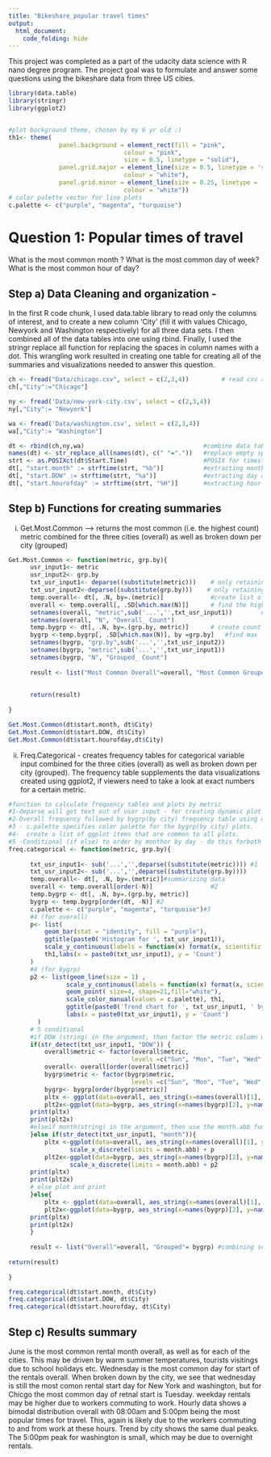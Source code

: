 ```yaml
---
title: "Bikeshare_popular travel times"
output:
  html_document:
    code_folding: hide
---
```


This project was completed as a part of the udacity data science with R nano degree program. The project goal was to formulate and answer some questions using the bikeshare data from three US cities.
```r

library(data.table)
library(stringr)
library(ggplot2)


#plot background theme, chosen by my 6 yr old :)
th1<- theme(
              panel.background = element_rect(fill = "pink",
                                colour = "pink",
                                size = 0.5, linetype = "solid"),
              panel.grid.major = element_line(size = 0.5, linetype = 'solid',
                                colour = "white"), 
              panel.grid.minor = element_line(size = 0.25, linetype = 'solid',
                                colour = "white"))
# color palette vector for line plots
c.palette <- c("purple", "magenta", "turquoise")
```

# Question 1: Popular times of travel 
What is the most common month ?
What is the most common day of week?
What is the most common hour of day?

## Step a) Data Cleaning and organization - 
In the first R code chunk, I used data.table library to read only the columns of interest, and to create a new column 'City' (fill it with values Chicago, Newyork and Washington respectively) for all three data sets. I then combined all of the data tables into one using rbind. Finally, I used the stringr replace all function for replacing the spaces in column names with a dot. This wrangling work resulted in creating one table for creating all of the summaries and visualizations needed to answer this question. 

```r
ch <- fread("Data/chicago.csv", select = c(2,3,4))         # read csv as data table
ch[,"City":="Chicago"]

ny <- fread('Data/new-york-city.csv', select = c(2,3,4))
ny[,"City":= "Newyork"]

wa <- fread('Data/washington.csv', select = c(2,3,4))
wa[,"City":= "Washington"]

dt <- rbind(ch,ny,wa)                                 #combine data tables
names(dt) <- str_replace_all(names(dt), c(" "="."))   #replace empty space in column name with a .
strt <- as.POSIXct(dt$Start.Time)                     #POSIX for timestamps as calendar times
dt[, "start.month" := strftime(strt, "%b")]           #extracting month from timestamp and storing in a new column start.month
dt[, "start.DOW" := strftime(strt, "%a")]             #extracting day of week from timestamp and storing in a new column start.DOW
dt[, "start.hourofday" := strftime(strt, "%H")]       #extracting hour of day from timestamp and storing in a new column start.hourofday

```

## Step b) Functions for creating summaries
i) Get.Most.Common --> returns the most common (i.e. the highest count) metric combined for the three cities (overall) as well as broken down per city (grouped)

```r
Get.Most.Common <- function(metric, grp.by){
      usr_input1<- metric
      usr_input2<- grp.by
      txt_usr_input1<- deparse((substitute(metric)))    # only retaining the text of the argument
      txt_usr_input2<-deparse((substitute(grp.by)))    # only retaining the text of the argument
      temp.overall<- dt[, .N, by=.(metric)]             #create list of count by metric (i.e. month, DOW or hour) for the entrie table
      overall <- temp.overall[, .SD[which.max(N)]]      # find the highest count i.e. the most common
      setnames(overall, "metric",sub('...','',txt_usr_input1))        #output table headers to reflect input text
      setnames(overall, "N", "Overall_ Count")
      temp.bygrp <- dt[, .N, by=.(grp.by, metric)]      # create count grouped by city and the metric
      bygrp <-temp.bygrp[, .SD[which.max(N)], by =grp.by]   #find max
      setnames(bygrp, "grp.by",sub('...','',txt_usr_input2))              #rename headers
      setnames(bygrp, "metric",sub('...','',txt_usr_input1))
      setnames(bygrp, "N", "Grouped_ Count")
      
      result <- list("Most Common Overall"=overall, "Most Common Grouped"= bygrp)   #combine outputs into a list since a function can only have       
    
     
      return(result)
     
}

Get.Most.Common(dt$start.month, dt$City)
Get.Most.Common(dt$start.DOW, dt$City)
Get.Most.Common(dt$start.hourofday,dt$City)
```

ii) Freq.Categorical - creates frequency tables for categorical variable input combined for the three cities (overall) as well as broken down per city (grouped). The frequency table supplements the data visualizations created using ggplot2, if viewers need to take a look at exact numbers for a certain metric.

```r

#function to calculate frequency tables and plots by metric 
#1-deparse will get text out of user input - for creating dynamic plot labels
#2-Overall frequency followed by bygrp(by city) frequency table using data.table functions
#3 - c.palette specifies color palette for the bygrp(by city) plots. 
#4-  create a list of ggplot items that are common to all plots.
#5 -Conditional (if else) to order by monthor by day - do this forboth overall and bygrp(by city)plots.
freq.categorical <- function(metric, grp.by){  
      
      txt_usr_input1<- sub('...','',deparse((substitute(metric)))) #1
      txt_usr_input2<- sub('...','',deparse((substitute(grp.by))))
      temp.overall<- dt[, .N, by=.(metric)]#summarizing data
      overall <- temp.overall[order(-N)]                #2
      temp.bygrp <- dt[, .N, by=.(grp.by, metric)]
      bygrp <- temp.bygrp[order(dt, -N)] #2
      c.palette <- c("purple", "magenta", "turquoise")#3
      #4 (for overall)
      p<- list(
          geom_bar(stat = "identity", fill = "purple"), 
          ggtitle(paste0('Histogram for ', txt_usr_input1)),
          scale_y_continuous(labels = function(x) format(x, scientific = FALSE)),
          th1,labs(x = paste0(txt_usr_input1), y = 'Count')
      )
      #4 (for bygrp)
      p2 <- list(geom_line(size = 1) ,
                scale_y_continuous(labels = function(x) format(x, scientific = FALSE)),
                geom_point( size=4, shape=21,fill="white"),
                scale_color_manual(values = c.palette), th1,
                ggtitle(paste0('Trend chart for ', txt_usr_input1, ' by ', txt_usr_input2)),
                labs(x = paste0(txt_usr_input1), y = 'Count')
        )
      # 5 conditional
      #if DOW (string) in the argument, then factor the metric column with levels as ordered days of week with Sunday being first day
      if(str_detect(txt_usr_input1, "DOW")) {  
          overall$metric <- factor(overall$metric, 
                                  levels =c("Sun", "Mon", "Tue", "Wed", "Thu", "Fri", "Sat"))
          overall<- overall[order(overall$metric)]
          bygrp$metric <- factor(bygrp$metric, 
                                  levels =c("Sun", "Mon", "Tue", "Wed", "Thu", "Fri", "Sat"))
          bygrp<- bygrp[order(bygrp$metric)]
          pltx <- ggplot(data=overall, aes_string(x=names(overall)[1], y = names(overall)[2])) + p  
          plt2x<-ggplot(data=bygrp, aes_string(x=names(bygrp)[2], y=names(bygrp)[3], group = names(bygrp)[1], colour = names(bygrp)[1])) +p2
      print(pltx)
      print(plt2x)
      #elseif month(string) in the argument, then use the month.abb function to order month JAn - DEc
      }else if(str_detect(txt_usr_input1, "month")){
          pltx <-ggplot(data=overall, aes_string(x=names(overall)[1], y = names(overall)[2])) +
                 scale_x_discrete(limits = month.abb) + p
          plt2x<-ggplot(data=bygrp, aes_string(x=names(bygrp)[2], y=names(bygrp)[3], group = names(bygrp)[1], colour = names(bygrp)[1])) +
                 scale_x_discrete(limits = month.abb) + p2
      print(pltx)
      print(plt2x)
      # else plot and print
      }else{
          pltx <- ggplot(data=overall, aes_string(x=names(overall)[1], y = names(overall)[2])) + p
          plt2x<-ggplot(data=bygrp, aes_string(x=names(bygrp)[2], y=names(bygrp)[3], group = names(bygrp)[1], colour = names(bygrp)[1])) +p2
      print(pltx)
      print(plt2x)
      }
    
      result <- list("Overall"=overall, "Grouped"= bygrp) #combining summary result
      
return(result)
     
}

freq.categorical(dt$start.month, dt$City)
freq.categorical(dt$start.DOW, dt$City)
freq.categorical(dt$start.hourofday, dt$City)
```
## Step c) Results summary
June is the most common rental month overall, as well as for each of the cities. This may be driven by warm summer temperatures, tourists visitings due to school holidays etc.
Wednesday is the most common day for start of the rentals overall. When broken down by the city, we see that wednesday is still the most comon rental start day for New York and washington, but for Chicgo the most common day of retnal start is Tuesday. weekday rentals may be higher due to workers commuting to work.
Hourly data shows a bimodal distribution overall with 08:00am and 5:00pm being the most popular times for travel. This, again is likely due to the workers commuting to and from work at these hours. Trend by city shows the same dual peaks. The 5:00pm peak for washington is small, which may be due to overnight rentals. 